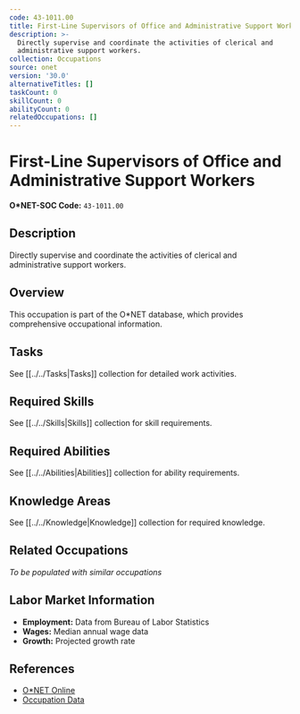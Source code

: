 ```yaml
---
code: 43-1011.00
title: First-Line Supervisors of Office and Administrative Support Workers
description: >-
  Directly supervise and coordinate the activities of clerical and
  administrative support workers.
collection: Occupations
source: onet
version: '30.0'
alternativeTitles: []
taskCount: 0
skillCount: 0
abilityCount: 0
relatedOccupations: []
---
```

# First-Line Supervisors of Office and Administrative Support Workers

**O*NET-SOC Code:** `43-1011.00`

## Description

Directly supervise and coordinate the activities of clerical and administrative support workers.

## Overview

This occupation is part of the O*NET database, which provides comprehensive occupational information.

## Tasks

See [[../../Tasks|Tasks]] collection for detailed work activities.

## Required Skills

See [[../../Skills|Skills]] collection for skill requirements.

## Required Abilities

See [[../../Abilities|Abilities]] collection for ability requirements.

## Knowledge Areas

See [[../../Knowledge|Knowledge]] collection for required knowledge.

## Related Occupations

*To be populated with similar occupations*

## Labor Market Information

- **Employment:** Data from Bureau of Labor Statistics
- **Wages:** Median annual wage data
- **Growth:** Projected growth rate

## References

- [O*NET Online](https://www.onetonline.org/link/summary/43-1011.00)
- [Occupation Data](https://www.onetcenter.org/)
